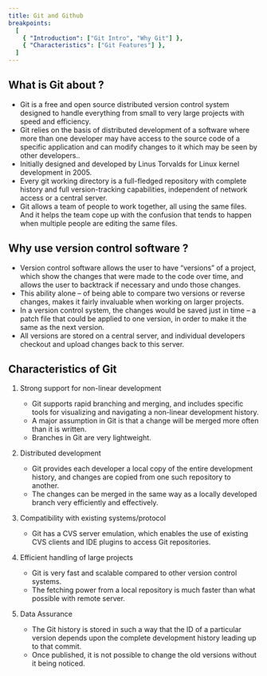 ```yaml
---
title: Git and Github
breakpoints:
  [
    { "Introduction": ["Git Intro", "Why Git"] },
    { "Characteristics": ["Git Features"] },
  ]
---
```


<Section data-name="Git Intro">

## What is Git about ?

- Git is a free and open source distributed version control system designed to handle everything from small to very large projects with speed and efficiency.
- Git relies on the basis of distributed development of a software where more than one developer may have access to the source code of a specific application and can modify changes to it which may be seen by other developers..
- Initially designed and developed by Linus Torvalds for Linux kernel development in 2005.
- Every git working directory is a full-fledged repository with complete history and full version-tracking capabilities, independent of network access or a central server.
- Git allows a team of people to work together, all using the same files. And it helps the team cope up with the confusion that tends to happen when multiple people are editing the same files.

</Section>

<Section data-name="Why Git">

## Why use version control software ?

- Version control software allows the user to have “versions” of a project, which show the changes that were made to the code over time, and allows the user to backtrack if necessary and undo those changes.
- This ability alone – of being able to compare two versions or reverse changes, makes it fairly invaluable when working on larger projects.
- In a version control system, the changes would be saved just in time – a patch file that could be applied to one version, in order to make it the same as the next version.
- All versions are stored on a central server, and individual developers checkout and upload changes back to this server.

</Section>

<Section data-name="Git Features">

## Characteristics of Git

1.  Strong support for non-linear development

    - Git supports rapid branching and merging, and includes specific tools for visualizing and navigating a non-linear development history.
    - A major assumption in Git is that a change will be merged more often than it is written.
    - Branches in Git are very lightweight.

2.  Distributed development

    - Git provides each developer a local copy of the entire development history, and changes are copied from one such repository to another.
    - The changes can be merged in the same way as a locally developed branch very efficiently and effectively.

3.  Compatibility with existing systems/protocol

    - Git has a CVS server emulation, which enables the use of existing CVS clients and IDE plugins to access Git repositories.

4.  Efficient handling of large projects

    - Git is very fast and scalable compared to other version control systems.
    - The fetching power from a local repository is much faster than what possible with remote server.

5.  Data Assurance

    - The Git history is stored in such a way that the ID of a particular version depends upon the complete development history leading up to that commit.
    - Once published, it is not possible to change the old versions without it being noticed.

</Section>
